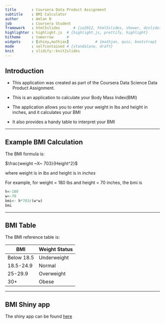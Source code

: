 ```yaml
---
title       : Coursera Data Product Assignment
subtitle    : BMI Calculator
author      : Amlan N
job         : Coursera Student
framework   : html5slides      # {io2012, html5slides, shower, dzslides, ...}
highlighter : highlight.js  # {highlight.js, prettify, highlight}
hitheme     : tomorrow      # 
widgets     : [shiny,mathjax]            # {mathjax, quiz, bootstrap}
mode        : selfcontained # {standalone, draft}
knit        : slidify::knit2slides
---
```


## Introduction

* This application was created as part of the Coursera Data Science Data Product Assignment.

* This is an application to calculate your Body Mass Index(BMI)

* The application allows you to enter your weight in lbs and height in inches, and it calculates your BMI

* It also provides a handy table to interpret your BMI

---

## Example BMI Calculation

The BMI formula is:

$\frac{weight ~X~ 703}{Height^2}$

where weight is in *lbs* and height is in *inches*

For example, for weight = 180 lbs and height = 70 inches, the bmi is
```r
h<-180
w<-70
bmi<- h*703/(w*w)
bmi
```

---

## BMI Table

The BMI reference table is:

BMI       | Weight Status
----------|---------------
Below 18.5| Underweight
18.5-24.9 | Normal
25-29.9   | Overweight
30+       | Obese

---

## BMI Shiny app

The shiny app can be found [here](https://a5n5.shinyapps.io/Assignment/)
